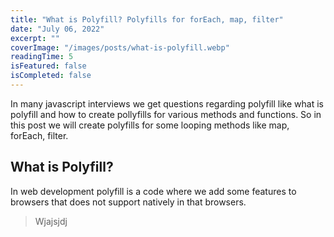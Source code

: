 ```yaml
---
title: "What is Polyfill? Polyfills for forEach, map, filter"
date: "July 06, 2022"
excerpt: ""
coverImage: "/images/posts/what-is-polyfill.webp"
readingTime: 5
isFeatured: false
isCompleted: false
---
```


In many javascript interviews we get questions regarding polyfill like
what is polyfill and how to create pollyfills for various methods and functions.
So in this post we will create polyfills for some looping methods like map, forEach, filter.

## What is Polyfill?

In web development polyfill is a code where we add some features to browsers that does
not support natively in that browsers.

> Wjajsjdj
